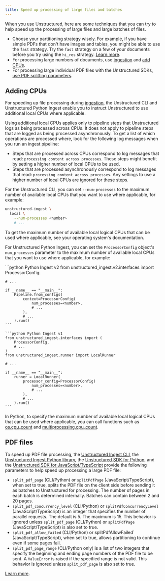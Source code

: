 ```yaml
---
title: Speed up processing of large files and batches
---
```


When you use Unstructured, here are some techniques that you can try to help speed up the processing of large files and large batches of files.

- Choose your partitioning strategy wisely. For example, if you have simple PDFs that don't have images and tables, you might be able to use the `fast` strategy. Try the `fast` strategy on a few of your documents before you try using the `hi_res` strategy. [Learn more](/api-reference/api-services/partitioning).
- For processing large numbers of documents, use [ingestion](/ingestion/overview) and [add CPUs](#adding-cpus).
- For processing large individual PDF files with the Unstructured SDKs, [use PDF splitting parameters](#pdf-files).

## Adding CPUs

For speeding up file processing during [ingestion](/ingestion/overview), the Unstructured CLI and Unstructured Python Ingest enable you to instruct Unstructured to use additional local CPUs where applicable. 

Using additional local CPUs applies only to pipeline steps that Unstructured logs as being processed across CPUs. It does not apply to pipeline steps that are logged as being processed asynchronously. To get a list of which operations are processed where, look for the following log messages when you run an ingest pipeline:

- Steps that are processed across CPUs correspond to log messages that read: `processing content across processes`. These steps might benefit by setting a higher number of local CPUs to be used.
- Steps that are processed asynchronously correspond to log messages that read: `processing content across processes`. Any settings to use a higher number of local CPUs are ignored for these steps.

For the Unstructured CLI, you can set `--num-processes` to the maximum number of available local CPUs that you want to use where applicable, for example:

```bash
unstructured-ingest \
  local \
    --num-processes <number>
    # ...
```

To get the maximum number of available local logical CPUs that can be used where applicable, see your operating system's documentation.

For Unstructured Python Ingest, you can set the `ProcessorConfig` object's `num_processes` parameter to the maximum number of available local CPUs that you want to use where applicable, for example:

<CodeGroup>
    ```python Python Ingest v2
    from unstructured_ingest.v2.interfaces import ProcessorConfig

    # ...

    if __name__ == "__main__":
        Pipeline.from_configs(
            context=ProcessorConfig(
                num_processes=<number>,
                # ...  
            ),
            # ...
        ).run()
    ```

    ```python Python Ingest v1
    from unstructured_ingest.interfaces import (
        ProcessorConfig,
        # ...
    )
    from unstructured_ingest.runner import LocalRunner

    # ...

    if __name__ == "__main__":
        runner = LocalRunner(
            processor_config=ProcessorConfig(
                num_processes=<number>,
                # ...
            ),
            # ...
        ).run()
    ```
</CodeGroup>

In Python, to specify the maximum number of available local logical CPUs that can be used where applicable, you can call functions such as [os.cpu_count](https://docs.python.org/3/library/os.html#os.cpu_count) and [multiprocessing.cpu_count](https://docs.python.org/3/library/multiprocessing.html#multiprocessing.cpu_count).

## PDF files

To speed up PDF file processing, the [Unstructured Ingest CLI](/ingestion/overview#unstructured-ingest-cli), the [Unstructured Ingest Python library](/ingestion/overview#unstructured-ingest-python-library), the [Unstructured SDK for Python](/api-reference/api-services/sdk-python), and the [Unstructured SDK for JavaScript/TypeScript](/api-reference/api-services/sdk-jsts) provide the following parameters to help speed up processing a large PDF file:

- `split_pdf_page` (CLI/Python) or `splitPdfPage` (JavaScript/TypeScript), when set to true, splits the PDF file on the client side before sending it as batches to Unstructured for processing. The number of pages in each batch is determined internally. Batches can contain between 2 and 20 pages.
- `split_pdf_concurrency_level` (CLI/Python) or `splitPdfConcurrencyLevel` (JavaScript/TypeScript) is an integer that specifies the number of parallel requests. The default is 5. The maximum is 15. This behavior is ignored unless `split_pdf_page` (CLI/Python) or `splitPdfPage` (JavaScript/TypeScript) is also set to true.
- `split_pdf_allow_failed` (CLI/Python) or splitPdfAllowFailed` (JavaScript/TypeScript), when set to true, allows partitioning to continue even if some pages fail.
- `split_pdf_page_range` (CLI/Python only) is a list of two integers that specify the beginning and ending page numbers of the PDF file to be sent. A `ValueError` is raised if the specified range is not valid. This behavior is ignored unless `split_pdf_page` is also set to true.

[Learn more](/api-reference/api-services/sdk#page-splitting).
